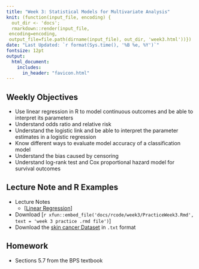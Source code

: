 ```yaml
---
title: "Week 3: Statistical Models for Multivariate Analysis"
knit: (function(input_file, encoding) {
  out_dir <- 'docs';
  rmarkdown::render(input_file,
 encoding=encoding,
 output_file=file.path(dirname(input_file), out_dir, 'week3.html'))})
date: "Last Updated: `r format(Sys.time(), '%B %e, %Y')`"
fontsize: 12pt
output: 
  html_document:
    includes:
      in_header: "favicon.html"
---
```


## Weekly Objectives

  * Use linear regression in R to model continuous outcomes and be able to interpret its parameters
  * Understand odds ratio and relative risk
  * Understand the logistic link and be able to interpret the parameter estimates in a logistic regression
  * Know different ways to evaluate model accuracy of a classification model
  * Understand the bias caused by censoring 
  * Understand log-rank test and Cox proportional hazard model for survival outcomes
  
## Lecture Note and R Examples

  + Lecture Notes
    + [[Linear Regression](rcode/week3/LinearReg.html){target='_blank'}]
  + Download [`r xfun::embed_file('docs/rcode/week3/PracticeWeek3.Rmd', text = 'week 3 practice .rmd file')`]
  + Download the [skin cancer Dataset](data/skin.txt){target='_blank'} in `.txt` format

## Homework

  + Sections 5.7 from the BPS textbook
